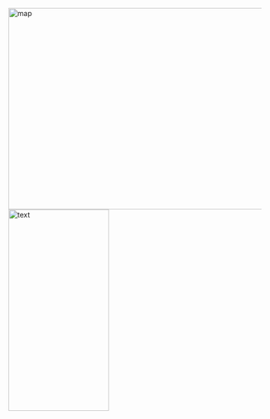 
<br>
<br>
<br>
<br>
<br>


<img border="0" alt="map" src="price_wine_red.png" width="600" height="400"><img border="0" alt="text" src="text1.png" width="200" height="400">